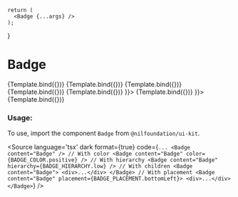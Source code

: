 
<Meta
    title="Badge"
    component={Badge}
/>

    return (
      <Badge {...args} />
    );
}



# Badge


<Canvas isColumn>
  <Story name="Accent" args={{content, color: BADGE_COLOR.accent}}>
    {Template.bind({})}
  </Story>
  <Story name="Positive" args={{content, color: BADGE_COLOR.positive}}>
    {Template.bind({})}
  </Story>
  <Story name="Warning" args={{content, color: BADGE_COLOR.warning}}>
    {Template.bind({})}
  </Story>
  <Story name="Negative" args={{content, color: BADGE_COLOR.negative}}>
    {Template.bind({})}
  </Story>
  <Story name="Hierarchy Low" args={{content, hierarchy: BADGE_HIERARCHY.low}}>
    {Template.bind({})}
  </Story>
  <Story
    name="With Children"
    args={{
      content,
      children: <Skeleton animation width="180px" height="120px" />
    }}>
    {Template.bind({})}
  </Story>
  <Story
    name="With Placement"
    args={{
      content,
      placement: BADGE_PLACEMENT.bottomLeft,
      children: <Skeleton animation width="180px" height="120px" />
    }}>
    {Template.bind({})}
  </Story>
</Canvas>

<ArgsTable of={Badge} />

### Usage:

To use, import the component `Badge` from `@nilfoundation/ui-kit`.

<Source
  language='tsx'
  dark
  format={true}
  code={`
        ...
         <Badge content="Badge" />
        // With color
         <Badge content="Badge" color={BADGE_COLOR.positive} />
        // With hierarchy
        <Badge content="Badge" hierarchy={BADGE_HIERARCHY.low} />
        // With children
        <Badge content="Badge">
            <div>...</div>
        </Badge>
        // With placement
        <Badge content="Badge" placement={BADGE_PLACEMENT.bottomLeft}>
            <div>...</div>
        </Badge>
  `}
/>

